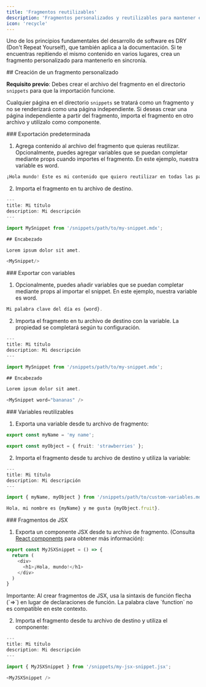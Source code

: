 ```yaml
---
title: 'Fragmentos reutilizables'
description: 'Fragmentos personalizados y reutilizables para mantener el contenido en sincronía'
icon: 'recycle'
---
```


Uno de los principios fundamentales del desarrollo de software es DRY (Don&#39;t Repeat Yourself), que también aplica a la documentación. Si te encuentras repitiendo el mismo contenido en varios lugares, crea un fragmento personalizado para mantenerlo en sincronía.

<div id="creating-a-custom-snippet">
  ## Creación de un fragmento personalizado
</div>

**Requisito previo**: Debes crear el archivo del fragmento en el directorio `snippets` para que la importación funcione.

Cualquier página en el directorio `snippets` se tratará como un fragmento y no se
renderizará como una página independiente. Si deseas crear una página independiente
a partir del fragmento, importa el fragmento en otro archivo y utilízalo como
componente.

<div id="default-export">
  ### Exportación predeterminada
</div>

1. Agrega contenido al archivo del fragmento que quieras reutilizar. Opcionalmente, puedes agregar variables que se puedan completar mediante props
   cuando importes el fragmento. En este ejemplo, nuestra variable es word.

```typescript snippets/my-snippet.mdx
¡Hola mundo! Este es mi contenido que quiero reutilizar en todas las páginas. 
```

2. Importa el fragmento en tu archivo de destino.

```typescript destination-file.mdx
---
title: Mi título
description: Mi descripción
---

import MySnippet from '/snippets/path/to/my-snippet.mdx';

## Encabezado

Lorem ipsum dolor sit amet.

<MySnippet/>

```

<div id="exporting-with-variables">
  ### Exportar con variables
</div>

1. Opcionalmente, puedes añadir variables que se puedan completar mediante props al importar el snippet. En este ejemplo, nuestra variable es word.

```typescript snippets/my-snippet.mdx
Mi palabra clave del día es {word}.
```

2. Importa el fragmento en tu archivo de destino con la variable. La propiedad se completará según tu configuración.

```typescript destination-file.mdx
---
title: Mi título
description: Mi descripción
---

import MySnippet from '/snippets/path/to/my-snippet.mdx';

## Encabezado

Lorem ipsum dolor sit amet.

<MySnippet word="bananas" />

```

<div id="reusable-variables">
  ### Variables reutilizables
</div>

1. Exporta una variable desde tu archivo de fragmento:

```typescript snippets/path/to/custom-variables.mdx
export const myName = 'my name';

export const myObject = { fruit: 'strawberries' };
```

2. Importa el fragmento desde tu archivo de destino y utiliza la variable:

```typescript destination-file.mdx
---
title: Mi título
description: Mi descripción
---

import { myName, myObject } from '/snippets/path/to/custom-variables.mdx';

Hola, mi nombre es {myName} y me gusta {myObject.fruit}.
```

<div id="jsx-snippets">
  ### Fragmentos de JSX
</div>

1. Exporta un componente JSX desde tu archivo de fragmento. (Consulta [React components](/es/react-components) para obtener más información):

```js icon=square-js snippets/my-jsx-snippet.jsx
export const MyJSXSnippet = () => {
  return (
    <div>
      <h1>¡Hola, mundo!</h1>
    </div>
  )
}
```

<Note>
  Importante: Al crear fragmentos de JSX, usa la sintaxis de función flecha (`=>`) en lugar de declaraciones de función. La palabra clave `function` no es compatible en este contexto.
</Note>

2. Importa el fragmento desde tu archivo de destino y utiliza el componente:

```typescript destination-file.mdx
---
title: Mi título
description: Mi descripción
---

import { MyJSXSnippet } from '/snippets/my-jsx-snippet.jsx';

<MyJSXSnippet />
```
